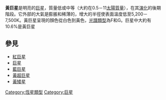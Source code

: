 '''黃巨星'''是明亮的[[巨星|巨星]]，質量低或中等（大約在0.5－11[[太陽質量|太陽質量]]），在其[[恆星演化|演化]]的後期階段。它外部的大氣是膨脹和稀薄的，增大的半徑使表面溫度低至5,200－7,500K。黃巨星呈現的顏色從白色到黃色，[[恆星光譜|光譜類型]]為F和G。巨星中大約有10.6%是黃巨星

==參見==
*[[紅巨星|紅巨星]]
*[[巨星|巨星]]
*[[藍巨星|藍巨星]]
*[[黃超巨星|黃超巨星]]
*[[黃矮星|黃矮星]]

{{giant-star-stub}}

{{天文小作品}}
[[Category:恆星類型|Category:恆星類型]]
[[Category:巨星|Category:巨星]]